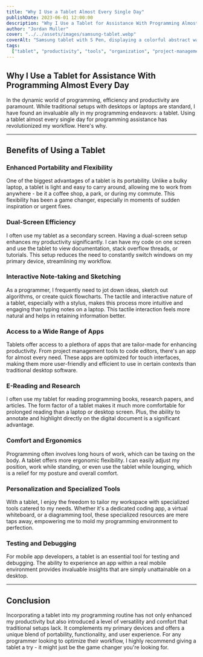 ```yaml
---
title: "Why I Use a Tablet Almost Every Single Day"
publishDate: 2023-06-01 12:00:00
description: "Why I Use a Tablet for Assistance With Programming Almost Every Day"
author: "Jordan Muller"
cover: "../../assets/images/samsung-tablet.webp"
coverAlt: "Samsung tablet with S Pen, displaying a colorful abstract wallpaper, angled to highlight the screen and black bezel against a light background."
tags:
  ["tablet", "productivity", "tools", "organization", "project-management", "technology", "gadgets"]
---
```


## Why I Use a Tablet for Assistance With Programming Almost Every Day

In the dynamic world of programming, efficiency and productivity are paramount. While traditional setups with desktops or laptops are standard, I have found an invaluable ally in my programming endeavors: a tablet. Using a tablet almost every single day for programming assistance has revolutionized my workflow. Here's why.

---

## Benefits of Using a Tablet

### Enhanced Portability and Flexibility

One of the biggest advantages of a tablet is its portability. Unlike a bulky laptop, a tablet is light and easy to carry around, allowing me to work from anywhere - be it a coffee shop, a park, or during my commute. This flexibility has been a game changer, especially in moments of sudden inspiration or urgent fixes.

### Dual-Screen Efficiency

I often use my tablet as a secondary screen. Having a dual-screen setup enhances my productivity significantly. I can have my code on one screen and use the tablet to view documentation, stack overflow threads, or tutorials. This setup reduces the need to constantly switch windows on my primary device, streamlining my workflow.

### Interactive Note-taking and Sketching

As a programmer, I frequently need to jot down ideas, sketch out algorithms, or create quick flowcharts. The tactile and interactive nature of a tablet, especially with a stylus, makes this process more intuitive and engaging than typing notes on a laptop. This tactile interaction feels more natural and helps in retaining information better.

### Access to a Wide Range of Apps

Tablets offer access to a plethora of apps that are tailor-made for enhancing productivity. From project management tools to code editors, there's an app for almost every need. These apps are optimized for touch interfaces, making them more user-friendly and efficient to use in certain contexts than traditional desktop software.

### E-Reading and Research

I often use my tablet for reading programming books, research papers, and articles. The form factor of a tablet makes it much more comfortable for prolonged reading than a laptop or desktop screen. Plus, the ability to annotate and highlight directly on the digital document is a significant advantage.

### Comfort and Ergonomics

Programming often involves long hours of work, which can be taxing on the body. A tablet offers more ergonomic flexibility. I can easily adjust my position, work while standing, or even use the tablet while lounging, which is a relief for my posture and overall comfort.

### Personalization and Specialized Tools

With a tablet, I enjoy the freedom to tailor my workspace with specialized tools catered to my needs. Whether it's a dedicated coding app, a virtual whiteboard, or a diagramming tool, these specialized resources are mere taps away, empowering me to mold my programming environment to perfection.

### Testing and Debugging

For mobile app developers, a tablet is an essential tool for testing and debugging. The ability to experience an app within a real mobile environment provides invaluable insights that are simply unattainable on a desktop.

---

## Conclusion

Incorporating a tablet into my programming routine has not only enhanced my productivity but also introduced a level of versatility and comfort that traditional setups lack. It complements my primary devices and offers a unique blend of portability, functionality, and user experience. For any programmer looking to optimize their workflow, I highly recommend giving a tablet a try - it might just be the game changer you're looking for.
